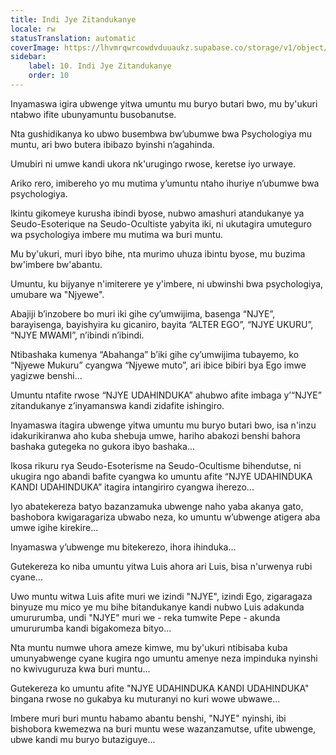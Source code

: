 ```yaml
---
title: Indi Jye Zitandukanye
locale: rw
statusTranslation: automatic
coverImage: https://lhvmrqwrcowdvduuaukz.supabase.co/storage/v1/object/public/strapi-uploads/small_cover-tratado-de-psicologia-revolucionaria.webp-5e15e1cec4e0ebebcde5d7fc7565d8fd.webp
sidebar:
    label: 10. Indi Jye Zitandukanye
    order: 10
---
```

Inyamaswa igira ubwenge yitwa umuntu mu buryo butari bwo, mu by'ukuri ntabwo ifite ubunyamuntu busobanutse.

Nta gushidikanya ko ubwo busembwa bw’ubumwe bwa Psychologiya mu muntu, ari bwo butera ibibazo byinshi n’agahinda.

Umubiri ni umwe kandi ukora nk'urugingo rwose, keretse iyo urwaye.

Ariko rero, imibereho yo mu mutima y’umuntu ntaho ihuriye n’ubumwe bwa psychologiya.

Ikintu gikomeye kurusha ibindi byose, nubwo amashuri atandukanye ya Seudo-Esoterique na Seudo-Ocultiste yabyita iki, ni ukutagira umuteguro wa psychologiya imbere mu mutima wa buri muntu.

Mu by'ukuri, muri ibyo bihe, nta murimo uhuza ibintu byose, mu buzima bw'imbere bw'abantu.

Umuntu, ku bijyanye n'imiterere ye y'imbere, ni ubwinshi bwa psychologiya, umubare wa "Njyewe".

Abajiji b’inzobere bo muri iki gihe cy’umwijima, basenga “NJYE”, barayisenga, bayishyira ku gicaniro, bayita “ALTER EGO”, “NJYE UKURU”, “NJYE MWAMI”, n’ibindi n’ibindi.

Ntibashaka kumenya “Abahanga” b’iki gihe cy’umwijima tubayemo, ko “Njyewe Mukuru” cyangwa “Njyewe muto”, ari ibice bibiri bya Ego imwe yagizwe benshi...

Umuntu ntafite rwose “NJYE UDAHINDUKA” ahubwo afite imbaga y’“NJYE” zitandukanye z’inyamanswa kandi zidafite ishingiro.

Inyamaswa itagira ubwenge yitwa umuntu mu buryo butari bwo, isa n'inzu idakurikiranwa aho kuba shebuja umwe, hariho abakozi benshi bahora bashaka gutegeka no gukora ibyo bashaka...

Ikosa rikuru rya Seudo-Esoterisme na Seudo-Ocultisme bihendutse, ni ukugira ngo abandi bafite cyangwa ko umuntu afite “NJYE UDAHINDUKA KANDI UDAHINDUKA” itagira intangiriro cyangwa iherezo...

Iyo abatekereza batyo bazanzamuka ubwenge naho yaba akanya gato, bashobora kwigaragariza ubwabo neza, ko umuntu w’ubwenge atigera aba umwe igihe kirekire...

Inyamaswa y’ubwenge mu bitekerezo, ihora ihinduka...

Gutekereza ko niba umuntu yitwa Luis ahora ari Luis, bisa n'urwenya rubi cyane...

Uwo muntu witwa Luis afite muri we izindi "NJYE", izindi Ego, zigaragaza binyuze mu mico ye mu bihe bitandukanye kandi nubwo Luis adakunda umururumba, undi "NJYE" muri we - reka tumwite Pepe - akunda umururumba kandi bigakomeza bityo...

Nta muntu numwe uhora ameze kimwe, mu by'ukuri ntibisaba kuba umunyabwenge cyane kugira ngo umuntu amenye neza impinduka nyinshi no kwivuguruza kwa buri muntu...

Gutekereza ko umuntu afite "NJYE UDAHINDUKA KANDI UDAHINDUKA" bingana rwose no gukabya ku muturanyi no kuri wowe ubwawe...

Imbere muri buri muntu habamo abantu benshi, "NJYE" nyinshi, ibi bishobora kwemezwa na buri muntu wese wazanzamutse, ufite ubwenge, ubwe kandi mu buryo butaziguye...

